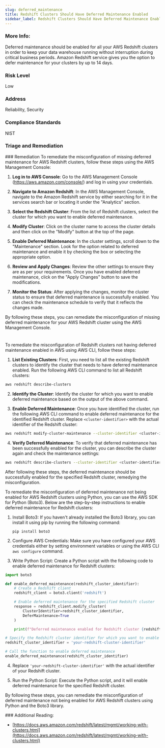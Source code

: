 ```yaml
---
slug: deferred_maintenance
title: Redshift Clusters Should Have Deferred Maintenance Enabled
sidebar_label: Redshift Clusters Should Have Deferred Maintenance Enabled
---
```


### More Info:

Deferred maintenance should be enabled for all your AWS Redshift clusters in order to keep your data warehouse running without interruption during critical business periods. Amazon Redshift service gives you the option to defer maintenance for your clusters by up to 14 days.

### Risk Level

Low

### Address

Reliability, Security

### Compliance Standards

NIST


### Triage and Remediation
<Tabs>
<Tab title='Remediation'>
### Remediation

<AccordionGroup>
<Accordion title='Using Console' defaultOpen='true'>
To remediate the misconfiguration of missing deferred maintenance for AWS Redshift clusters, follow these steps using the AWS Management Console:

1. **Log in to AWS Console**: Go to the AWS Management Console (https://aws.amazon.com/console/) and log in using your credentials.

2. **Navigate to Amazon Redshift**: In the AWS Management Console, navigate to the Amazon Redshift service by either searching for it in the services search bar or locating it under the "Analytics" section.

3. **Select the Redshift Cluster**: From the list of Redshift clusters, select the cluster for which you want to enable deferred maintenance.

4. **Modify Cluster**: Click on the cluster name to access the cluster details and then click on the "Modify" button at the top of the page.

5. **Enable Deferred Maintenance**: In the cluster settings, scroll down to the "Maintenance" section. Look for the option related to deferred maintenance and enable it by checking the box or selecting the appropriate option.

6. **Review and Apply Changes**: Review the other settings to ensure they are as per your requirements. Once you have enabled deferred maintenance, click on the "Apply Changes" button to save the modifications.

7. **Monitor the Status**: After applying the changes, monitor the cluster status to ensure that deferred maintenance is successfully enabled. You can check the maintenance schedule to verify that it reflects the changes made.

By following these steps, you can remediate the misconfiguration of missing deferred maintenance for your AWS Redshift cluster using the AWS Management Console.

#
</Accordion>

<Accordion title='Using CLI'>
To remediate the misconfiguration of Redshift clusters not having deferred maintenance enabled in AWS using AWS CLI, follow these steps:

1. **List Existing Clusters**: First, you need to list all the existing Redshift clusters to identify the cluster that needs to have deferred maintenance enabled. Run the following AWS CLI command to list all Redshift clusters:

```bash
aws redshift describe-clusters
```

2. **Identify the Cluster**: Identify the cluster for which you want to enable deferred maintenance based on the output of the above command.

3. **Enable Deferred Maintenance**: Once you have identified the cluster, run the following AWS CLI command to enable deferred maintenance for the identified Redshift cluster. Replace `<cluster-identifier>` with the actual identifier of the Redshift cluster:

```bash
aws redshift modify-cluster-maintenance --cluster-identifier <cluster-identifier> --defer-maintenance
```

4. **Verify Deferred Maintenance**: To verify that deferred maintenance has been successfully enabled for the cluster, you can describe the cluster again and check the maintenance settings:

```bash
aws redshift describe-clusters --cluster-identifier <cluster-identifier>
```

After following these steps, the deferred maintenance should be successfully enabled for the specified Redshift cluster, remedying the misconfiguration.
</Accordion>

<Accordion title='Using Python'>
To remediate the misconfiguration of deferred maintenance not being enabled for AWS Redshift clusters using Python, you can use the AWS SDK for Python (Boto3). Below are the step-by-step instructions to enable deferred maintenance for Redshift clusters:

1. Install Boto3: If you haven't already installed the Boto3 library, you can install it using pip by running the following command:
   ```
   pip install boto3
   ```

2. Configure AWS Credentials: Make sure you have configured your AWS credentials either by setting environment variables or using the AWS CLI `aws configure` command.

3. Write Python Script: Create a Python script with the following code to enable deferred maintenance for Redshift clusters:

```python
import boto3

def enable_deferred_maintenance(redshift_cluster_identifier):
    # Create a Redshift client
    redshift_client = boto3.client('redshift')

    # Enable deferred maintenance for the specified Redshift cluster
    response = redshift_client.modify_cluster(
        ClusterIdentifier=redshift_cluster_identifier,
        DeferMaintenance=True
    )

    print(f"Deferred maintenance enabled for Redshift cluster {redshift_cluster_identifier}")

# Specify the Redshift cluster identifier for which you want to enable deferred maintenance
redshift_cluster_identifier = 'your-redshift-cluster-identifier'

# Call the function to enable deferred maintenance
enable_deferred_maintenance(redshift_cluster_identifier)
```

4. Replace `'your-redshift-cluster-identifier'` with the actual identifier of your Redshift cluster.

5. Run the Python Script: Execute the Python script, and it will enable deferred maintenance for the specified Redshift cluster.

By following these steps, you can remediate the misconfiguration of deferred maintenance not being enabled for AWS Redshift clusters using Python and the Boto3 library.
</Accordion>

</AccordionGroup>
</Tab>
</Tabs>
### Additional Reading:

- [https://docs.aws.amazon.com/redshift/latest/mgmt/working-with-clusters.html](https://docs.aws.amazon.com/redshift/latest/mgmt/working-with-clusters.html) 

